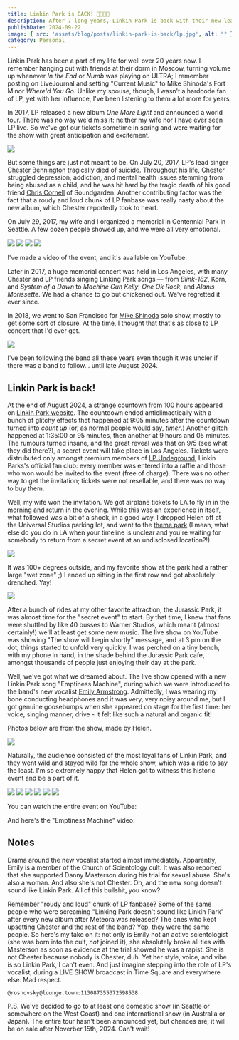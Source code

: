 ```yaml
---
title: Linkin Park is BACK! 🤘👨‍🎤🎸
description: After 7 long years, Linkin Park is back with their new lead singer Emily Armstrong of Dead Sara, new song "Emptiness Machine", new album "From Zero" (out on November 15), and a new tour.
publishDate: 2024-09-22
image: { src: 'assets/blog/posts/linkin-park-is-back/lp.jpg', alt: "" }
category: Personal
---
```



Linkin Park has been a part of my life for well over 20 years now. I remember hanging out with friends at their dorm in Moscow, turning volume up whenever _In the End_ or _Numb_ was playing on ULTRA; I remember posting on LiveJournal and setting "Current Music" to Mike Shinoda's Fort Minor _Where'd You Go_. Unlike my spouse, though, I wasn't a hardcode fan of LP, yet with her influence, I've been listening to them a lot more for years.

In 2017, LP released a new album _One More Light_ and announced a world tour. There was no way we'd miss it: neither my wife nor I have ever seen LP live. So we've got our tickets sometime in spring and were waiting for the show with great anticipation and excitement.

![](assets/blog/posts/linkin-park-is-back/IMG_0084.JPEG)

But some things are just not meant to be. On July 20, 2017, LP's lead singer [Chester Bennington](https://en.wikipedia.org/wiki/Chester_Bennington) tragically died of suicide. Throughout his life, Chester struggled depression, addiction, and mental health issues stemming from being abused as a child, and he was hit hard by the tragic death of his good friend [Chris Cornell](https://en.wikipedia.org/wiki/Chris_Cornell) of Soundgarden. Another contributing factor was the fact that a roudy and loud chunk of LP fanbase was really nasty about the new album, which Chester reportedly took to heart.

On July 29, 2017, my wife and I organized a memorial in Centennial Park in Seattle. A few dozen people showed up, and we were all very emotional.

![](assets/blog/posts/linkin-park-is-back/IMG_0105.JPEG)
![](assets/blog/posts/linkin-park-is-back/IMG_0126.JPEG)
![](assets/blog/posts/linkin-park-is-back/IMG_0139.JPEG)
![](assets/blog/posts/linkin-park-is-back/IMG_0163.JPEG)

I've made a video of the event, and it's available on YouTube:

<YouTube id="UXNRezHLPmE" className="mx-auto min-w-full rounded-md py-5" />

Later in 2017, a huge memorial concert was held in Los Angeles, with many Chester and LP friends singing Linking Park songs — from _Blink-182_, Korn, and _System of a Down_ to _Machine Gun Kelly_, _One Ok Rock_, and _Alanis Morissette_. We had a chance to go but chickened out. We've regretted it ever since.

<YouTube id="9VoLHdADma8" className="mx-auto min-w-full rounded-md py-5" />

In 2018, we went to San Francisco for [Mike Shinoda](https://en.wikipedia.org/wiki/Mike_Shinoda) solo show, mostly to get some sort of closure. At the time, I thought that that's as close to LP concert that I'd ever get.

![](assets/blog/posts/linkin-park-is-back/IMG_2424.JPEG)

I've been following the band all these years even though it was uncler if there was a band to follow... until late August 2024.

## Linkin Park is back!

At the end of August 2024, a strange countown from 100 hours appeared on [Linkin Park website](https://linkinpark.com). The countdown ended anticlimactically with a bunch of glitchy effects that happened at 9:05 minutes after the countdown turned into _count up_ (or, as normal people would say, _timer_.) Another glitch happened at 1:35:00 or 95 minutes, then another at 9 hours and 05 minutes. The rumours turned insane, and the great reveal was that on 9/5 (see what they did there?), a secret event will take place in Los Angeles. Tickets were distrubuted only amongst premium members of [LP Undeground](https://lpunderground.com/), Linkin Parks's official fan club: every member was entered into a raffle and those who won would be invited to the event (free of charge). There was no other way to get the invitation; tickets were not resellable, and there was no way to buy them.

Well, my wife won the invitation. We got airplane tickets to LA to fly in in the morning and return in the evening. While this was an experience in itself, what followed was a bit of a shock, in a good way. I dropped Helen off at the Universal Studios parking lot, and went to the [theme park](https://www.universalstudioshollywood.com/web/en/us) (I mean, what else do you do in LA when your timeline is unclear and you're waiting for somebody to return from a secret event at an undisclosed location?!).

![](assets/blog/posts/linkin-park-is-back/IMG_4572.JPEG)

It was 100+ degrees outside, and my favorite show at the park had a rather large "wet zone" ;) I ended up sitting in the first row and got absolutely drenched. Yay!

![](assets/blog/posts/linkin-park-is-back/IMG_4554.JPEG)

After a bunch of rides at my other favorite attraction, the Jurassic Park, it was almost time for the "secret event" to start. By that time, I knew that fans were shuttled by like 40 busses to Warner Studios, which meant (almost certainly!) we'll at least get some new music. The live show on YouTube was showing "The show will begin shortly" message, and at 3 pm on the dot, things started to unfold very quickly. I was perched on a tiny bench, with my phone in hand, in the shade behind the Jurassic Park cafe, amongst thousands of people just enjoying their day at the park.

Well, we've got what we dreamed about. The live show opened with a new Linkin Park song "Emptiness Machine", during which we were introduced to the band's new vocalist [Emily Armstrong](https://en.wikipedia.org/wiki/Emily_Armstrong_(musician)). Admittedly, I was wearing my bone conducting headphones and it was very, very noisy around me, but I got genuine goosebumps when she appeared on stage for the first time: her voice, singing manner, drive - it felt like such a natural and organic fit!

Photos below are from the show, made by Helen.

![](assets/blog/posts/linkin-park-is-back/IMG_3879.JPEG)

Naturally, the audience consisted of the most loyal fans of Linkin Park, and they went wild and stayed wild for the whole show, which was a ride to say the least. I'm so extremely happy that Helen got to witness this historic event and be a part of it.

![](assets/blog/posts/linkin-park-is-back/IMG_3828.jpg)
![](assets/blog/posts/linkin-park-is-back/IMG_3845.JPEG)
![](assets/blog/posts/linkin-park-is-back/IMG_3857.JPEG)
![](assets/blog/posts/linkin-park-is-back/IMG_3860.JPEG)
![](assets/blog/posts/linkin-park-is-back/IMG_3967.jpg)
![](assets/blog/posts/linkin-park-is-back/IMG_4570.PNG)

You can watch the entire event on YouTube:

<YouTube id="IL1nlWOciL0" className="mx-auto min-w-full rounded-md py-5" />

And here's the "Emptiness Machine" video:

<YouTube id="SRXH9AbT280" className="mx-auto min-w-full rounded-md py-5" />

## Notes

Drama around the new vocalist started almost immediately. Apparently, Emily is  a member of the Church of Scientology cult. It was also reported that she supported Danny Masterson during his trial for sexual abuse. She's also a woman. And also she's not Chester. Oh, and the new song doesn't sound like Linkin Park. All of this bullshit, you know?

Remember "roudy and loud" chunk of LP fanbase? Some of the same people who were screaming "Linking Park doesn't sound like Linkin Park" after every new album after Meteora was released? The ones who kept upsetting Chester and the rest of the band? Yep, they were the same people. So here's my take on it: not only is Emily not an active scientologist (she was born into the cult, _not_ joined it), she absolutely broke all ties with Masterson as soon as evidence at the trial showed he was a rapist. She is not Chester because nobody is Chester, duh. Yet her style, voice, and vibe is so Linkin Park, I can't even. And just imagine stepping into the role of LP's vocalist, during a LIVE SHOW broadcast in Time Square and everywhere else. Mad respect.

`@rosnovsky@lounge.town:113087355372598538`

P.S. We've decided to go to at least one domestic show (in Seattle or somewhere on the West Coast) and one international show (in Australia or Japan). The entire tour hasn't been announced yet, but chances are, it will be on sale after Noverber 15th, 2024. Can't wait!
